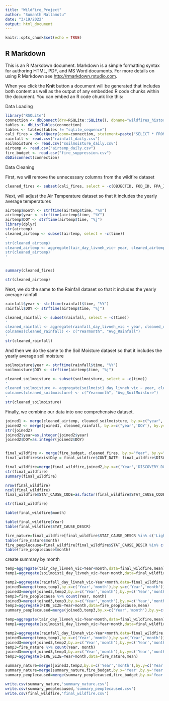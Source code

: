 ```yaml
---
title: "WildFire_Project"
author: "Sumanth Nallamotu"
date: "3/19/2022"
output: html_document
---
```


```r
knitr::opts_chunk$set(echo = TRUE)
```

## R Markdown

This is an R Markdown document. Markdown is a simple formatting syntax for authoring HTML, PDF, and MS Word documents. For more details on using R Markdown see <http://rmarkdown.rstudio.com>.

When you click the **Knit** button a document will be generated that includes both content as well as the output of any embedded R code chunks within the document. You can embed an R code chunk like this:

Data Loading
```r
library("RSQLite")
connection <- dbConnect(drv=RSQLite::SQLite(), dbname="wildfires_historic.sqlite")
tables <- dbListTables(connection)
tables <- tables[tables != "sqlite_sequence"]
cali_fires = dbGetQuery(conn=connection, statement=paste("SELECT * FROM 'Fires' WHERE STATE = 'CA'"))
rainfall <- read.csv("rainfall_daily.csv")
soilmoisture <- read.csv("soilmoisture_daily.csv")
airtemp <- read.csv("airtemp_daily.csv")
fire_budget <- read.csv("fire_suppression.csv")
dbDisconnect(connection)
```

Data Cleaning

First, we will remove the unnecessary columns from the wildfire dataset
```r
cleaned_fires <- subset(cali_fires, select = -c(OBJECTID, FOD_ID, FPA_ID, SOURCE_SYSTEM_TYPE, SOURCE_SYSTEM, NWCG_REPORTING_AGENCY, NWCG_REPORTING_UNIT_ID, NWCG_REPORTING_UNIT_NAME, SOURCE_REPORTING_UNIT, SOURCE_REPORTING_UNIT_NAME, LOCAL_FIRE_REPORT_ID, LOCAL_INCIDENT_ID, FIRE_CODE, ICS_209_INCIDENT_NUMBER, ICS_209_NAME, MTBS_ID, MTBS_FIRE_NAME, COMPLEX_NAME, OWNER_CODE, OWNER_DESCR, Shape, COUNTY, FIPS_CODE, FIPS_NAME, FIRE_NAME,  LATITUDE, LONGITUDE,DISCOVERY_TIME,CONT_TIME))
```

Next, will adjust the Air Temperature dataset so that it includes the yearly average temperatures
```r
airtemp$month <- strftime(airtemp$time, "%m")
airtemp$year <- strftime(airtemp$time, "%Y")
airtemp$DOY <- strftime(airtemp$time, "%j")
library(dplyr)
str(airtemp)
cleaned_airtemp <- subset(airtemp, select = -c(time))
'
str(cleaned_airtemp)
cleaned_airtemp <- aggregate(tair_day_livneh_vic~ year, cleaned_airtemp, mean)
str(cleaned_airtemp)
'


summary(cleaned_fires)

str(cleaned_airtemp)
```

Next, we do the same to the Rainfall dataset so that it includes the yearly average rainfall
```r

rainfall$year <- strftime(rainfall$time, "%Y")
rainfall$DOY <- strftime(airtemp$time, "%j")

cleaned_rainfall <- subset(rainfall, select = -c(time))
'
cleaned_rainfall <- aggregate(rainfall_day_livneh_vic ~ year, cleaned_rainfall, mean)
colnames(cleaned_rainfall) <- c("Yearmonth", "Avg_Rainfall")
'
str(cleaned_rainfall)

```

And then we do the same to the Soil Moisture dataset so that it includes the yearly average soil moisture
```r
soilmoisture$year <- strftime(rainfall$time, "%Y")
soilmoisture$DOY <- strftime(airtemp$time, "%j")

cleaned_soilmoisture <- subset(soilmoisture, select = -c(time))
'
cleaned_soilmoisture <- aggregate(soilmoist1_day_livneh_vic ~ year, cleaned_soilmoisture, mean)
colnames(cleaned_soilmoisture) <- c("Yearmonth", "Avg_SoilMoisture")
'
str(cleaned_soilmoisture)
```

Finally, we combine our data into one comprehensive dataset.
```r
joined1 <- merge(cleaned_airtemp, cleaned_soilmoisture, by.x=c("year",'DOY'), by.y=c("year",'DOY'))
joined2 <- merge(joined1, cleaned_rainfall, by.x=c("year",'DOY'), by.y=c("year",'DOY'))
str(joined2)
joined2$year=as.integer(joined2$year)
joined2$DOY=as.integer(joined2$DOY)


final_wildfire <- merge(fire_budget, cleaned_fires, by.x="Year", by.y="FIRE_YEAR")
final_wildfire$existDay = final_wildfire$CONT_DATE- final_wildfire$DISCOVERY_DATE

final_wildfire=merge(final_wildfire,joined2,by.x=c('Year','DISCOVERY_DOY'),by.y=c('year','DOY'),all.x=TRUE)
str(final_wildfire)
summary(final_wildfire)
```

```r
nrow(final_wildfire)
ncol(final_wildfire)
final_wildfire$STAT_CAUSE_CODE=as.factor(final_wildfire$STAT_CAUSE_CODE)

str(final_wildfire)

table(final_wildfire$month)

table(final_wildfire$Year)
table(final_wildfire$STAT_CAUSE_DESCR)

fire_nature=final_wildfire[final_wildfire$STAT_CAUSE_DESCR %in% c('Lightning','Miscellaneous','Missing/Undefined'),]
table(fire_nature$month)
fire_peoplecause=final_wildfire[final_wildfire$STAT_CAUSE_DESCR %in% c('Arson','Campfire','Children','Debris Buring','Equipment use','Firework','Powerline','Railroad','Smoking','Structure'),]
table(fire_peoplecause$month)
```
create summary by month



```r
temp=aggregate(tair_day_livneh_vic~Year+month,data=final_wildfire,mean)
temp1=aggregate(soilmoist1_day_livneh_vic~Year+month,data=final_wildfire,mean)

temp2=aggregate(rainfall_day_livneh_vic~Year+month,data=final_wildfire,mean)
joined3=merge(temp,temp1,by.x=c('Year','month'),by.y=c('Year','month'))
joined3=merge(joined3,temp2,by.x=c('Year','month'),by.y=c('Year','month'))
temp3=fire_peoplecause %>% count(Year, month)
joined3=merge(joined3,temp3,by.x=c('Year','month'),by.y=c('Year','month'))
temp3=aggregate(FIRE_SIZE~Year+month,data=fire_peoplecause,mean)
summary_peoplecaused=merge(joined3,temp3,by.x=c('Year','month'),by.y=c('Year','month'))

temp=aggregate(tair_day_livneh_vic~Year+month,data=final_wildfire,mean)
temp1=aggregate(soilmoist1_day_livneh_vic~Year+month,data=final_wildfire,mean)

temp2=aggregate(rainfall_day_livneh_vic~Year+month,data=final_wildfire,mean)
joined3=merge(temp,temp1,by.x=c('Year','month'),by.y=c('Year','month'))
joined3=merge(joined3,temp2,by.x=c('Year','month'),by.y=c('Year','month'))
temp3=fire_nature %>% count(Year, month)
joined3=merge(joined3,temp3,by.x=c('Year','month'),by.y=c('Year','month'))
temp3=aggregate(FIRE_SIZE~Year+month,data=fire_nature,mean)

summary_nature=merge(joined3,temp3,by.x=c('Year','month'),by.y=c('Year','month'))
summary_nature=merge(summary_nature,fire_budget,by.x='Year',by.y='Year')
summary_peoplecaused=merge(summary_peoplecaused,fire_budget,by.x='Year',by.y='Year')

write.csv(summary_nature,'summary_nature.csv')
write.csv(summary_peoplecaused,'summary_peoplecaused.csv')
write.csv(final_wildfire,'final_wildfire.csv')
```